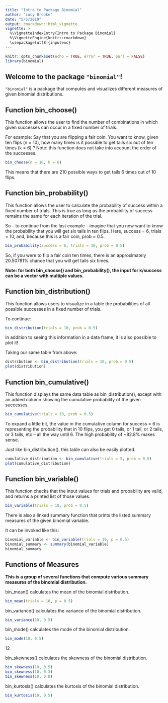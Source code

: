 ```yaml
---
title: "Intro to Package Binomial"
author: "Lucy Brooke"
date: "5/5/2019"
output: rmarkdown::html_vignette
vignette: >
  %\VignetteIndexEntry{Intro to Package Binomial}
  %\VignetteEngine{knitr::rmarkdown}
  \usepackage[utf8]{inputenc}
---
```


```r
knitr::opts_chunk$set(echo = TRUE, error = TRUE, purl = FALSE)
library(binomial)
```

## Welcome to the package `"binomial"`!

`"binomial"` is a package that computes and visualizes different measures of given binomial distributions. 


## Function bin_choose()

This function allows the user to find the number of combinations in which given successes can occur in a fixed number of trials.

For example:
Say that you are flipping a fair coin. You want to know, given ten flips (n = 10), how many times is it possible to get tails six out of ten times (k = 6) ? Note: this function does not take into account the order of the successes. 

```r
bin_choose(n = 10, k = 6)
```

This means that there are 210 possible ways to get tails 6 times out of 10 flips.

## Function bin_probability()

This function allows the user to calculate the probability of success within a fixed number of trials. This is true as long as the probability of success remains the same for each iteration of the trial.

So -- to continue from the last example -- imagine that you now want to know the probability that you will get six tails in ten flips. Here, success = 6, trials = 10, and, because this is a fair coin, prob = 0.5.

```r
bin_probability(success = 6, trials = 10, prob = 0.5)
```

So, if you were to flip a fair coin ten times, there is an approximately 20.50781% chance that you will get tails six times.

**Note: for both bin_choose() and bin_probability(), the input for k/success can be a vector with multiple values.**

## Function bin_distribution()

This function allows users to visualize in a table the probabilities of all possible successes in a fixed number of trials. 

To continue:
```r
bin_distribution(trials = 10, prob = 0.5)
```

In addition to seeing this information in a data frame, it is also possible to plot it!

Taking our same table from above:
```r
distribution <- bin_distribution(trials = 10, prob = 0.5)
plot(distribution)
```

## Function bin_cumulative()

This function displays the same data table as bin_distribution(), except with an added column showing the cumulative probability of the given successes. 

```r
bin_cumulative(trials = 10, prob = 0.5)
```

To expand a little bit, the value in the cumulative column for success = 6 is representing the probability that in 10 flips, you get 0 tails, or 1 tail, or 2 tails, or 3 tails, etc -- all the way until 6. The high probability of ~82.8% makes sense.

Just like bin_distribution(), this table can also be easily plotted.
```r
cumulative_distribution <- bin_cumulative(trials = 5, prob = 0.5)
plot(cumulative_distribution)
```

##  Function bin_variable()

This function checks that the input values for trials and probability are valid, and returns a printed list of those values. 

```r
bin_variable(trials = 10, prob = 0.5)
```

There is also a linked summary function that prints the listed summary measures of the given binomial variable. 

It can be invoked like this:
```r
binomial_variable <- bin_variable(trials = 10, p = 0.5)
binomial_summary <- summary(binomial_variable)
binomial_summary
```


## Functions of Measures 

**This is a group of several functions that compute various summary measures of the binomial distribution.**

bin_mean() calculates the mean of the binomial distribution.
```r
bin_mean(trials = 10, p = 0.5)
```

bin_variance() calculates the variance of the binomial distribution.
```r
bin_variance(10, 0.5)
```



bin_mode() calculates the mode of the binomial distribution.
```r
bin_mode(10, 0.5)
```

12

bin_skewness() calculates the skewness of the binomial distribution.
```r
bin_skewness(10, 0.5)
bin_skewness(10, 0.3)
bin_skewness(10, 0.8)
```


bin_kurtosis() calculates the kurtosis of the binomial distribution.
```r
bin_kurtosis(10, 0.5)
```


